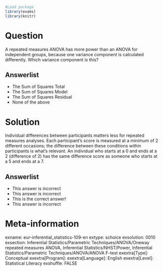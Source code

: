 ```{r, echo = FALSE, results = "hide"}
#Load package
library(exams)
library(knitr)
```
Question
========
A repeated measures ANOVA has more power than an ANOVA for independent groups, because one variance component is calculated differently. Which variance component is this?

Answerlist
----------
* The Sum of Squares Total
* The Sum of Squares Model
* The Sum of Squares Residual
* None of the above


Solution
========
Individual differences between participants matters less for repeated measures analyses. Each participant's score is measured at a minimum of 2 different occasions; the difference between these conditions within participants is what's relevant. An individual who starts at a 0 and ends at a 2 (difference of 2) has the same difference score as someone who starts at a 5 and ends at a 7.

Answerlist
----------
* This answer is incorrect
* This answer is incorrect
* This is the correct answer!
* This answer is incorrect


Meta-information
================
exname: eur-inferential_statistics-109-en
extype: schoice
exsolution: 0010
exsection: Inferential Statistics/Parametric Techniques/ANOVA/Oneway repeated measures ANOVA, Inferential Statistics/NHST/Power, Inferential Statistics/Parametric Techniques/ANOVA/ANOVA F-test
exextra[Type]: Conceptual
exextra[Program]: 
exextra[Language]: English
exextra[Level]: Statistical Literacy
exshuffle: FALSE